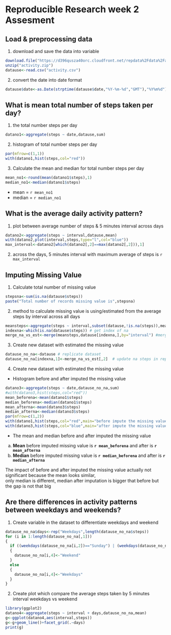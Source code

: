 Reproducible Research week 2 Assesment
======================================


## Load & preprocessing data
1. download and save the data into variable
```r
download.file("https://d396qusza40orc.cloudfront.net/repdata%2Fdata%2Factivity.zip",destfile="activity.zip",method="curl")
unzip("activity.zip")
datause<-read.csv("activity.csv")
```

2. convert the date into date format
```r
datause$date<-as.Date(strptime(datause$date,"%Y-%m-%d","GMT"),"%Y%m%d")
```
## What is mean total number of steps taken per day?
1. the total number steps per day  
```r
datano1<-aggregate(steps ~ date,datause,sum)
```
2. histogram of total number steps per day  
```r
par(mfrow=c(1,1))
with(datano1,hist(steps,col="red"))
```

3. Calculate the mean and median for total number steps per day
```r
mean_no1<-round(mean(datano1$steps),1)
median_no1<-median(datano1$steps)
```
* mean = `r mean_no1`
* median = `r median_no1`

## What is the average daily activity pattern?
1. plot between average number of steps & 5 minutes interval across days
```r
datano2<-aggregate(steps ~ interval,datause,mean)
with(datano2,plot(interval,steps,type="l",col="blue"))
max_interval<-datano2[which(datano2[,2]==max(datano2[,2])),1]
```
2. across the days, 5 minutes interval with maximum average of steps is `r max_interval`

## Imputing Missing Value
1. Calculate total number of missing value
```r
stepsna<-sum(is.na(datause$steps))
paste("Total number of records missing value is",stepsna)
```
2. method to calculate missing value is using/estimated from the average steps by interval across all days
```r
meansteps<-aggregate(steps ~ interval,subset(datause,!is.na(steps)),mean) # get mean of interval from not na
indexna<-which(is.na(datause$steps)) # get index of na
merge_na_vs_est<-merge(meansteps,datause[indexna,],by="interval") #merge to get the estimated steps for na
```
3. Create new dataset with estimated the missing value
```r
datause_no_na<-datause # replicate dataset
datause_no_na[indexna,1]<-merge_na_vs_est[,2]  # update na steps in replicated dataset using estimated
```
4. Create new dataset with estimated the missing value
* Histogram before and after imputed the missing value
```r
datano3<-aggregate(steps ~ date,datause_no_na,sum)
#with(datano3,hist(steps,col="red"))
mean_beforena<-mean(datano1$steps)
median_beforena<-median(datano1$steps)
mean_afterna<-mean(datano3$steps)
median_afterna<-median(datano3$steps)
par(mfrow=c(1,2))
with(datano1,hist(steps,col="red",main="before impute the missing value",ylim=c(0,30)))
with(datano3,hist(steps,col="blue",main="after impute the missing value",ylim=c(0,30)))
```

* The mean and median before and after imputed the missing value  
a.  **Mean** before imputed missing value is **`r mean_beforena`** and after is **`r mean_afterna`**  
b.  **Median** before imputed missing value is **`r median_beforena`** and after is **`r median_afterna`**  

The impact of before and after imputed the missing value actually not significant because the mean looks similar,  
only median is different, median after imputation is bigger that before but the gap is not that big

## Are there differences in activity patterns between weekdays and weekends?
1. Create variable in the dataset to differentiate weekdays and weekend
```r
datause_no_na$days<-rep("Weekdays",length(datause_no_na$steps))
for (i in 1:length(datause_no_na[,1]))
{
  if ((weekdays(datause_no_na[i,2])=="Sunday") | (weekdays(datause_no_na[i,2])=="Saturday"))
  {
    datause_no_na[i,4]<-"Weekend"
  }
  else
  {
    datause_no_na[i,4]<-"Weekdays"
  }
}
```
2. Create plot which  compare the average steps taken by 5 minutes interval weekdays vs weekend
```r
library(ggplot2)
datano4<-aggregate(steps ~ interval + days,datause_no_na,mean)
g<-ggplot(datano4,aes(interval,steps))
g<-g+geom_line()+facet_grid(.~days)
print(g)
```



